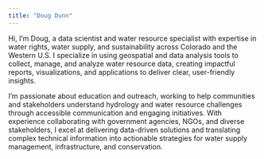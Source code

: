 ```yaml
---
title: "Doug Dunn"
---
```


Hi, I'm Doug, a data scientist and water resource specialist with expertise in water rights, water supply, and sustainability across Colorado and the Western U.S. I specialize in using geospatial and data analysis tools to collect, manage, and analyze water resource data, creating impactful reports, visualizations, and applications to deliver clear, user-friendly insights.

I’m passionate about education and outreach, working to help communities and stakeholders understand hydrology and water resource challenges through accessible communication and engaging initiatives. With experience collaborating with government agencies, NGOs, and diverse stakeholders, I excel at delivering data-driven solutions and translating complex technical information into actionable strategies for water supply management, infrastructure, and conservation.
